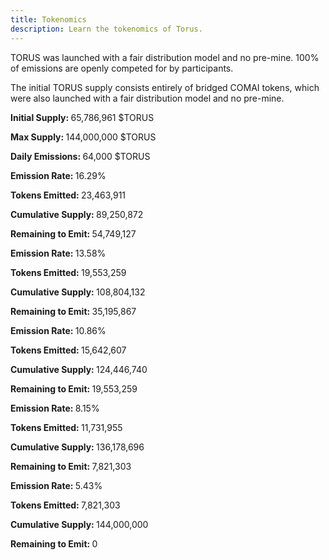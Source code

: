 ```yaml
---
title: Tokenomics
description: Learn the tokenomics of Torus.
---
```



TORUS was launched with a fair distribution model and no pre-mine. 100% of emissions are openly competed for by participants.

The initial TORUS supply consists entirely of bridged COMAI tokens, which were also launched with a fair distribution model and no pre-mine.

<CardGrid>
  <Card title="Initial">
    <p>
      <b>Initial Supply: </b>65,786,961 $TORUS
    </p>
    <p>
      <b>Max Supply: </b>144,000,000 $TORUS
    </p>
    <p>
      <b>Daily Emissions: </b>64,000 $TORUS
    </p>
  </Card>
  <Card title="Year 1">
    <p>
      <b>Emission Rate: </b>16.29%
    </p>
    <p>
      <b>Tokens Emitted: </b>23,463,911
    </p>
    <p>
      <b>Cumulative Supply: </b>89,250,872
    </p>
    <p>
      <b>Remaining to Emit: </b>54,749,127
    </p>
  </Card>
  <Card title="Year 2">
    <p>
      <b>Emission Rate: </b>13.58%
    </p>
    <p>
      <b>Tokens Emitted: </b>19,553,259
    </p>
    <p>
      <b>Cumulative Supply: </b>108,804,132
    </p>
    <p>
      <b>Remaining to Emit: </b>35,195,867
    </p>
  </Card>
  <Card title="Year 3">
    <p>
      <b>Emission Rate: </b>10.86%
    </p>
    <p>
      <b>Tokens Emitted: </b>15,642,607
    </p>
    <p>
      <b>Cumulative Supply: </b>124,446,740
    </p>
    <p>
      <b>Remaining to Emit: </b>19,553,259
    </p>
  </Card>
  <Card title="Year 4">
    <p>
      <b>Emission Rate: </b>8.15%
    </p>
    <p>
      <b>Tokens Emitted: </b>11,731,955
    </p>
    <p>
      <b>Cumulative Supply: </b>136,178,696
    </p>
    <p>
      <b>Remaining to Emit: </b>7,821,303
    </p>
  </Card>
  <Card title="Year 5">
    <p>
      <b>Emission Rate: </b>5.43%
    </p>
    <p>
      <b>Tokens Emitted: </b>7,821,303
    </p>
    <p>
      <b>Cumulative Supply: </b>144,000,000
    </p>
    <p>
      <b>Remaining to Emit: </b>0
    </p>
  </Card>
</CardGrid>
